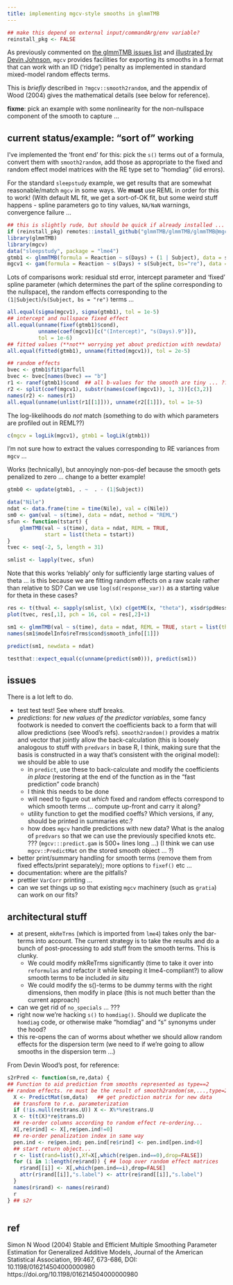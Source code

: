 ```yaml
---
title: implementing mgcv-style smooths in glmmTMB
---
```



```r
## make this depend on external input/commandArg/env variable?
reinstall_pkg <- FALSE
```

As previously commented on [the glmmTMB issues list](https://github.com/glmmTMB/glmmTMB/issues/704) and [illustrated by Devin Johnson](https://gist.github.com/dsjohnson/9d66aa47557ad56438aaf75dd25910ea), `mgcv` provides facilities for exporting its smooths in a format that can work with an IID ('ridge') penalty as implemented in standard mixed-model random effects terms.

This is *briefly* described in `?mgcv::smooth2random`, and the appendix of Wood (2004) gives the mathematical details (see below for reference).

**fixme**: pick an example with some nonlinearity for the non-nullspace component of the smooth to capture ...

## current status/example: "sort of" working

I've implemented the 'front end' for this: pick the `s()` terms out of a formula, convert them with `smooth2random`, add those as appropriate to the fixed and random effect model matrices with the RE type set to "homdiag" (iid errors).

For the standard `sleepstudy` example, we get results that are somewhat reasonable/match `mgcv` in some ways. We **must** use REML in order for this to work! (With default ML fit, we get a sort-of-OK fit, but some weird stuff happens - spline parameters go to tiny values, `NA/NaN` warnings, convergence failure ...

```r
## this is slightly rude, but should be quick if already installed ...
if (reinstall_pkg) remotes::install_github("glmmTMB/glmmTMB/glmmTMB@mgcv_smooths")
library(glmmTMB)
library(mgcv)
data("sleepstudy", package = "lme4")
gtmb1 <- glmmTMB(formula = Reaction ~ s(Days) + (1 | Subject), data = sleepstudy, REML = TRUE)
mgcv1 <- gam(formula = Reaction ~ s(Days) + s(Subject, bs="re"), data = sleepstudy)
```

Lots of comparisons work: residual std error, intercept parameter and 'fixed' spline parameter (which determines the part of the spline corresponding to the nullspace), the random effects corresponding to the `(1|Subject)`/`s(Subject, bs = "re")` terms ...

```r
all.equal(sigma(mgcv1), sigma(gtmb1), tol = 1e-5)
## intercept and nullspace fixed effect
all.equal(unname(fixef(gtmb1)$cond),
          unname(coef(mgcv1)[c("(Intercept)", "s(Days).9")]),
          tol = 1e-6)
## fitted values (**not** worrying yet about prediction with newdata)
all.equal(fitted(gtmb1), unname(fitted(mgcv1)), tol = 2e-5)

## random effects
bvec <- gtmb1$fit$parfull
bvec <- bvec[names(bvec) == "b"]
r1 <- ranef(gtmb1)$cond  ## all b-values for the smooth are tiny ... ??
r2 <- split(coef(mgcv1), substr(names(coef(mgcv1)), 1, 3))[c(3,2)]
names(r2) <- names(r1)
all.equal(unname(unlist(r1[[1]])), unname(r2[[1]]), tol = 1e-5)
```

The log-likelihoods do *not* match (something to do with which parameters are profiled out in REML??)

```r
c(mgcv = logLik(mgcv1), gtmb1 = logLik(gtmb1))
```

I'm not sure how to extract the values corresponding to RE variances from `mgcv` ...

Works (technically), but annoyingly non-pos-def because the smooth gets penalized to zero ... change to a better example!

```r
gtmb0 <- update(gtmb1, . ~  . - (1|Subject))
```

```r
data("Nile")
ndat <- data.frame(time = time(Nile), val = c(Nile))
sm0 <- gam(val ~ s(time), data = ndat, method = "REML")
sfun <- function(tstart) {
    glmmTMB(val ~ s(time), data = ndat, REML = TRUE,
            start = list(theta = tstart))
}
tvec <- seq(-2, 5, length = 31)
```

```r
smlist <- lapply(tvec, sfun)
```

Note that this works 'reliably' only for sufficiently large starting values of theta ...  is this because
we are fitting random effects on a raw scale rather than relative to SD?  Can we use `log(sd(response_var))` as a 
starting value for theta in these cases? 

```r
res <- t(thval <- sapply(smlist, \(x) c(getME(x, "theta"), x$sdr$pdHess)))
plot(tvec, res[,1], pch = 16, col = res[,2]+1)
```

```r
sm1 <- glmmTMB(val ~ s(time), data = ndat, REML = TRUE, start = list(theta = 5))
names(sm1$modelInfo$reTrms$cond$smooth_info[[1]])

predict(sm1, newdata = ndat)
```

```r
testthat::expect_equal(c(unname(predict(sm0))), predict(sm1))
```

## issues 

There is a lot left to do.

- test test test! See where stuff breaks.
- *predictions*: for *new values of the predictor variables*, some fancy footwork is needed to convert the coefficients back to a form that will allow predictions (see Wood's refs). `smooth2random()` provides a matrix and vector that jointly allow the back-calculation (this is loosely analogous to stuff with `predvars` in base R, I think, making sure that the basis is constructed in a way that's consistent with the original model): we should be able to use
	* in `predict`, use these to back-calculate and modify the coefficients *in place* (restoring at the end of the function as in the "fast prediction" code branch)
	* I think this needs to be done 
	* will need to figure out *which* fixed and random effects correspond to which smooth terms ... compute up-front and carry it along?
	* utility function to get the modified coeffs? Which versions, if any, should be printed in summaries etc.?
	* how does `mgcv` handle predictions with new data? What is the analog of `predvars` so that we can use the previously specified knots etc. ??? (`mgcv:::predict.gam` is 500+ lines long ...) (I think we can use `mgcv::PredictMat` on the stored smooth object ... ?)
* better print/summary handling for smooth terms (remove them from fixed effects/print separately); more options to `fixef()` etc ...
* documentation: where are the pitfalls?
* prettier `VarCorr` printing ... 
* can we set things up so that existing `mgcv` machinery (such as `gratia`) can work on our fits?

## architectural stuff

* at present, `mkReTrms` (which is imported from `lme4`) takes only the bar-terms into account. The current strategy is to take the results and do a bunch of post-processing to add stuff from the smooth terms.  This is clunky.
     * We could modify mkReTrms significantly (time to take it over into `reformulas` and refactor it while keeping it lme4-compliant?) to allow smooth terms to be included *in situ*
     * We could modify the s()-terms to be dummy terms with the right dimensions, then modify in place (this is not much better than the current approach)
* can we get rid of `no_specials` ... ??? 
* right now we're hacking `s()` to `homdiag()`. Should we duplicate the `homdiag` code, or otherwise make "homdiag" and "s" synonyms under the hood?
* this re-opens the can of worms about whether we should allow random effects for the dispersion term (we need to if we're going to allow smooths in the dispersion term ...)

From Devin Wood's post, for reference:

```r
s2rPred <- function(sm,re,data) {
## Function to aid prediction from smooths represented as type==2
## random effects. re must be the result of smooth2random(sm,...,type=2).
  X <- PredictMat(sm,data)   ## get prediction matrix for new data
  ## transform to r.e. parameterization
  if (!is.null(re$trans.U)) X <- X%*%re$trans.U
  X <- t(t(X)*re$trans.D)
  ## re-order columns according to random effect re-ordering...
  X[,re$rind] <- X[,re$pen.ind!=0] 
  ## re-order penalization index in same way  
  pen.ind <- re$pen.ind; pen.ind[re$rind] <- pen.ind[pen.ind>0]
  ## start return object...
  r <- list(rand=list(),Xf=X[,which(re$pen.ind==0),drop=FALSE])
  for (i in 1:length(re$rand)) { ## loop over random effect matrices
    r$rand[[i]] <- X[,which(pen.ind==i),drop=FALSE]
    attr(r$rand[[i]],"s.label") <- attr(re$rand[[i]],"s.label")
  }
  names(r$rand) <- names(re$rand)
  r
} ## s2r
```

```r
```

## ref

Simon N Wood (2004) Stable and Efficient Multiple Smoothing Parameter Estimation for Generalized Additive Models, Journal of the American Statistical Association, 99:467, 673-686, DOI: 10.1198/016214504000000980 https://doi.org/10.1198/016214504000000980

